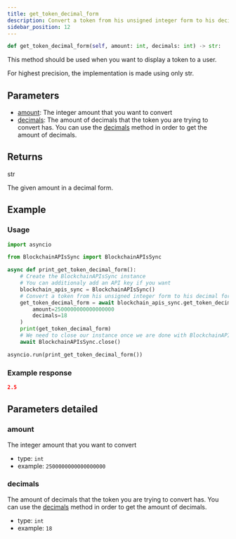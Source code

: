 ```yaml
---
title: get_token_decimal_form
description: Convert a token from his unsigned integer form to his decimal form.
sidebar_position: 12
---
```



```py
def get_token_decimal_form(self, amount: int, decimals: int) -> str:
```
This method should be used when you want to display a token to a user.

For highest precision, the implementation is made using only str.

## Parameters

 - [amount](#amount): The integer amount that you want to convert
 - [decimals](#decimals): The amount of decimals that the token you are trying to convert
has. You can use the [decimals](/docs/python-sdk/blockchain-apis/decimals)
method in order to get the amount of decimals.

## Returns

<CodeBlock language="python">
    str
</CodeBlock>

The given amount in a decimal form.
## Example

### Usage

```py
import asyncio

from BlockchainAPIsSync import BlockchainAPIsSync

async def print_get_token_decimal_form():
    # Create the BlockchainAPIsSync instance
    # You can additionaly add an API key if you want
    blockchain_apis_sync = BlockchainAPIsSync()
    # Convert a token from his unsigned integer form to his decimal form.
    get_token_decimal_form = await blockchain_apis_sync.get_token_decimal_form(
        amount=2500000000000000000
        decimals=18
    )
    print(get_token_decimal_form)
    # We need to close our instance once we are done with BlockchainAPIs
    await BlockchainAPIsSync.close()

asyncio.run(print_get_token_decimal_form())
```

### Example response


```json
2.5
```
## Parameters detailed
### amount

The integer amount that you want to convert
- type: `int`
- example: `2500000000000000000`

### decimals

The amount of decimals that the token you are trying to convert
has. You can use the [decimals](/docs/python-sdk/blockchain-apis/decimals)
method in order to get the amount of decimals.
- type: `int`
- example: `18`

